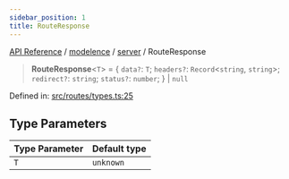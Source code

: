 ```yaml
---
sidebar_position: 1
title: RouteResponse
---
```


[API Reference](/api-reference/modelence/server/type-aliases/../../../index) / [modelence](/api-reference/modelence/server/type-aliases/../../index) / [server](/api-reference/modelence/server/type-aliases/../index) / RouteResponse

> **RouteResponse**\<`T`\> = \{ `data?`: `T`; `headers?`: `Record`\<`string`, `string`\>; `redirect?`: `string`; `status?`: `number`; \} \| `null`

Defined in: [src/routes/types.ts:25](https://github.com/modelence/modelence/blob/07be4eb0140a3cfe4c9f1ba12b97b45d1c4600f0/packages/modelence/src/routes/types.ts#L25)

## Type Parameters

| Type Parameter | Default type |
| ------ | ------ |
| `T` | `unknown` |
